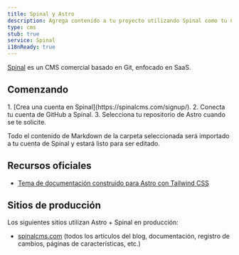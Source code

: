 ```yaml
---
title: Spinal y Astro
description: Agrega contenido a tu proyecto utilizando Spinal como tu CMS.
type: cms
stub: true
service: Spinal
i18nReady: true
---
```


[Spinal](https://spinalcms.com/cms-for-astro/) es un CMS comercial basado en Git, enfocado en SaaS.

## Comenzando

<Steps>
1. [Crea una cuenta en Spinal](https://spinalcms.com/signup/).
2. Conecta tu cuenta de GitHub a Spinal.
3. Selecciona tu repositorio de Astro cuando se te solicite.
</Steps>

Todo el contenido de Markdown de la carpeta seleccionada será importado a tu cuenta de Spinal y estará listo para ser editado.

## Recursos oficiales
- [Tema de documentación construido para Astro con Tailwind CSS](https://spinalcms.com/resources/astro-documentation-theme-with-tailwind-css/)
## Sitios de producción

Los siguientes sitios utilizan Astro + Spinal en producción:

- [spinalcms.com](https://spinalcms.com/) (todos los artículos del blog, documentación, registro de cambios, páginas de características, etc.)